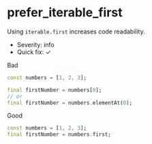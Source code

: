# prefer_iterable_first

Using `iterable.first` increases code readability.

- Severity: info
- Quick fix: ✓

Bad

```dart
const numbers = [1, 2, 3];

final firstNumber = numbers[0];
// or
final firstNumber = numbers.elementAt(0);
```

Good

```dart
const numbers = [1, 2, 3];
final firstNumber = numbers.first;
```
